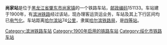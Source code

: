 {{noteTA
|1=zh-cn:始发车次; zh-hk:列車班次;
|2=zh-cn:车次; zh-hk:班次;
}}
{{Infobox China railway station 
|车站名称 = 尚家站
|车站名称拼音 = 
|other_name = 郭尔洛斯站（{{lang|ru|Раз. Горлос}}<ref>{{cite book|author=Мелихов Г.В.|title= Мелихов Г.В. Белый Харбин: Середина 1920-х.|url=https://www.rp-net.ru/book/publications/melihov/Melihov-Belyy_Harbin.pdf|publisher=Русский путь|year=2003}}</ref>）
|电报码 = SJB
|拼音码 = SJI
|车站位置 = [[黑龙江省|黑龙江省]][[肇东市|肇东市]][[尚家镇|尚家镇]]
|归属 = [[哈尔滨铁路局|哈尔滨铁路局]]
|车站等级 = [[四等站_(中铁)|四等站]]
|线路 = [[滨洲铁路|滨洲铁路]]
}}
'''尚家站'''是位于[[黑龙江省|黑龙江省]][[肇东市|肇东市]][[尚家镇|尚家镇]]的一个铁路车站，[[邮政编码|邮政编码]]151133。车站建于1900年，有[[滨洲铁路|滨洲铁路]]经过该站，现办理客运货运业务，车站及其上下行区间均已[[电气化|电气化]]。车站距离[[哈尔滨站|哈尔滨站]]74[[公里|公里]]，隶属[[哈尔滨铁路局|哈尔滨铁路局]]，是[[四等站_(中铁)|四等站]]。

{{start rail box}}
{{s-inop|[[肇东站|肇东站]]}}
{{s-line|[[滨洲铁路|滨洲铁路]]}}
{{s-inop|[[宋站|宋站]]<br><s>''[[五里木站|五里木站]]''</s>(已撤销)}}
{{end box}}
{{滨洲铁路}}
{{铁路车站小作品}}
{{黑龙江小作品}}

[[Category:滨洲铁路车站|Category:滨洲铁路车站]]
[[Category:1900年启用的铁路车站|Category:1900年启用的铁路车站]]
[[Category:绥化市铁路车站|Category:绥化市铁路车站]]